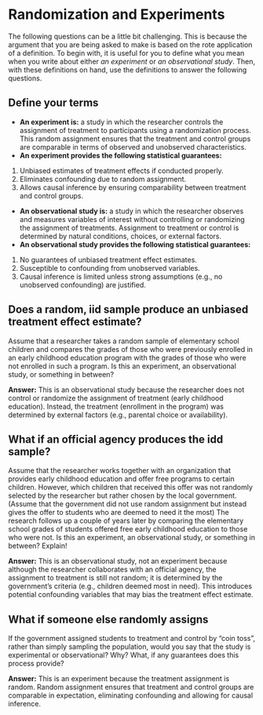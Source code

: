 # Randomization and Experiments 

The following questions can be a little bit challenging. This is because the argument that you are being asked to make is based on the rote application of a definition. To begin with, it is useful for you to define what you mean when you write about either *an experiment* or *an observational study*. Then, with these definitions on hand, use the definitions to answer the following questions. 

## Define your terms 

- **An experiment is:** a study in which the researcher controls the assignment of treatment to participants using a randomization process. This random assignment ensures that the treatment and control groups are comparable in terms of observed and unobserved characteristics.
- **An experiment provides the following statistical guarantees:**
 1. Unbiased estimates of treatment effects if conducted properly.
 2. Eliminates confounding due to random assignment.
 3. Allows causal inference by ensuring comparability between treatment and control groups.
- **An observational study is:** a study in which the researcher observes and measures variables of interest without controlling or randomizing the assignment of treatments. Assignment to treatment or control is determined by natural conditions, choices, or external factors.
- **An observational study provides the following statistical guarantees:**
 1. No guarantees of unbiased treatment effect estimates.
 2. Susceptible to confounding from unobserved variables.
 3. Causal inference is limited unless strong assumptions (e.g., no unobserved confounding) are justified.

## Does a random, iid sample produce an unbiased treatment effect estimate?
Assume that a researcher takes a random sample of elementary school children and compares the grades of those who were previously enrolled in an early childhood education program with the grades of those who were not enrolled in such a program. Is this an experiment, an observational study, or something in between? 
  
**Answer:** This is an observational study because the researcher does not control or randomize the assignment of treatment (early childhood education). Instead, the treatment (enrollment in the program) was determined by external factors (e.g., parental choice or availability).

## What if an official agency produces the idd sample? 
Assume that the researcher works together with an organization that provides early childhood education and offer free programs to certain children. However, which children that received this offer was not randomly selected by the researcher but rather chosen by the local government. (Assume that the government did not use random assignment but instead gives the offer to students who are deemed to need it the most) The research follows up a couple of years later by comparing the elementary school grades of students offered free early childhood education to those who were not. Is this an experiment, an observational study, or something in between? Explain!  

**Answer:** 
This is an observational study, not an experiment because although the researcher collaborates with an official agency, the assignment to treatment is still not random; it is determined by the government’s criteria (e.g., children deemed most in need). This introduces potential confounding variables that may bias the treatment effect estimate.

## What if someone else randomly assigns 
If the government assigned students to treatment and control by "coin toss", rather than simply sampling the population, would you say that the study is experimental or observational? Why? What, if any guarantees does this process provide?

**Answer:** 
This is an experiment because the treatment assignment is random. Random assignment ensures that treatment and control groups are comparable in expectation, eliminating confounding and allowing for causal inference.